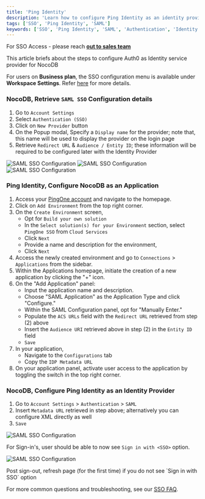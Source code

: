 ```yaml
---
title: 'Ping Identity'
description: 'Learn how to configure Ping Identity as an identity provider for NocoDB.'
tags: ['SSO', 'Ping Identity', 'SAML']
keywords: ['SSO', 'Ping Identity', 'SAML', 'Authentication', 'Identity Provider']
---
```


<Callout type="info">For SSO Access - please reach [**out to sales team**](https://cal.com/nocodb)</Callout>

This article briefs about the steps to configure Auth0 as Identity service provider for NocoDB

<Callout type="info">For users on **Business plan**, the SSO configuration menu is available under **Workspace Settings**.
    Refer [here](/docs/product-docs/account-settings/authentication#business-plan) for more details.</Callout>

### NocoDB, Retrieve `SAML SSO` Configuration details
1. Go to `Account Settings`
2. Select `Authentication (SSO)`
3. Click on `New Provider` button
4. On the Popup modal, Specify a `Display name` for the provider; note that, this name will be used to display the provider on the login page
5. Retrieve `Redirect URL` & `Audience / Entity ID`; these information will be required to be configured later with the Identity Provider

![SAML SSO Configuration](/img/v2/account-settings/SSO-1.png)
![SAML SSO Configuration](/img/v2/account-settings/SAML-2.png)
![SAML SSO Configuration](/img/v2/account-settings/SAML-3.png)


### Ping Identity, Configure NocoDB as an Application
1. Access your [PingOne account](https://www.pingidentity.com/en/account/sign-on.html) and navigate to the homepage.
2. Click on `Add Environment` from the top right corner.
3. On the `Create Environment` screen,
   - Opt for `Build your own solution`
   - In the `Select solution(s) for your Environment` section, select `PingOne SSO` from `Cloud Services`
   - Click `Next`
   - Provide a name and description for the environment,
   - Click `Next`
4. Access the newly created environment and go to `Connections` > `Applications` from the sidebar.
5. Within the Applications homepage, initiate the creation of a new application by clicking the "+" icon.
6. On the "Add Application" panel:
   - Input the application name and description.
   - Choose "SAML Application" as the Application Type and click "Configure."
   - Within the SAML Configuration panel, opt for "Manually Enter."
   - Populate the `ACS URLs` field with the `Redirect URL` retrieved from step (2) above
   - Insert the `Audience URI` retrieved above in step (2) in the `Entity ID` field
   - `Save`
7. In your application,
   - Navigate to the `Configurations` tab
   - Copy the `IDP Metadata URL`
8. On your application panel, activate user access to the application by toggling the switch in the top right corner.


### NocoDB, Configure Ping Identity as an Identity Provider
1. Go to `Account Settings` > `Authentication` > `SAML`
2. Insert `Metadata URL` retrieved in step above; alternatively you can configure XML directly as well
3. `Save`

![SAML SSO Configuration](/img/v2/account-settings/SAML-4.png)

For Sign-in's, user should be able to now see `Sign in with <SSO>` option.

![SAML SSO Configuration](/img/v2/account-settings/SSO-SignIn.png)

<Callout type="note">
Post sign-out, refresh page (for the first time) if you do not see `Sign in with SSO` option
</Callout>

<Callout type="info">For more common questions and troubleshooting, see our [SSO FAQ](/account-settings/authentication/FAQs).</Callout>
